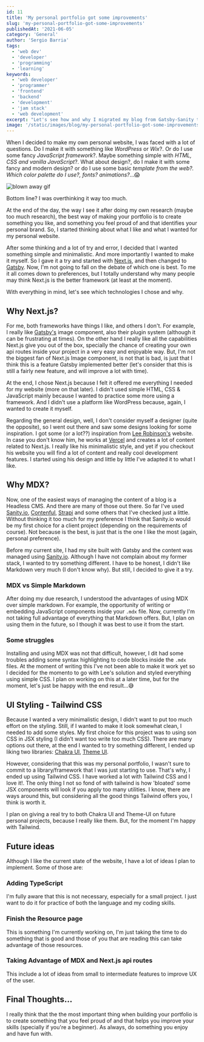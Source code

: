 ```yaml
---
id: 11
title: 'My personal portfolio got some improvements'
slug: 'my-personal-portfolio-got-some-improvements'
publishedAt: '2021-06-05'
category: 'General'
author: 'Sergio Barria'
tags:
  - 'web dev'
  - 'developer'
  - 'programming'
  - 'learning'
keywords:
  - 'web developer'
  - 'programmer'
  - 'frontend'
  - 'backend'
  - 'development'
  - 'jam stack'
  - 'web development'
excerpt: "Let's see how and why I migrated my blog from Gatsby-Sanity to Next-MDX."
image: '/static/images/blog/my-personal-portfolio-got-some-improvements/post-cover.png'
---
```


When I decided to make my own personal website, I was faced with a lot of questions. Do I make it with something like *WordPress* or *Wix*?. Or do I use some fancy *JavaScript framework*?. Maybe something simple with *HTML, CSS and vanilla JavaScript*?. What about design?, do I make it with some fancy and modern design? or do I use some basic *template from the web?. Which color palette do I use?, fonts? animations?*...😱

![blown away gif](https://media.giphy.com/media/SACoDGYTvVNhZYNb5a/giphy.gif)

Bottom line? I was overthinking it way too much.

At the end of the day, the way I see it after doing my own research (maybe too much research), the best way of making your portfolio is to create something you like, and something you feel proud of and that identifies your personal brand. So, I started thinking about what I like and what I wanted for my personal website.

After some thinking and a lot of try and error, I decided that I wanted something simple and minimalistic. And more importantly I wanted to make it myself. So I gave it a try and started with [Next.js](https://nextjs.org/), and then changed to [Gatsby](https://www.gatsbyjs.com/). Now, I'm not going to fall on the debate of which one is best. To me it all comes down to preferences, but I totally understand why many people may think Next.js is the better framework (at least at the moment).

With everything in mind, let's see which technologies I chose and why.

## Why Next.js?

For me, both frameworks have things I like, and others I don't. For example, I really like [Gatsby's](https://www.gatsbyjs.com/plugins/gatsby-image/) image component, also their plugin system (although it can be frustrating at times). On the other hand I really like all the capabilities Next.js give you out of the box, specially the chance of creating your own api routes inside your project in a very easy and enjoyable way. But, I'm not the biggest fan of Next.js Image component, is not that is bad, is just that I think this is a feature Gatsby implemented better (let's consider that this is still a fairly new feature, and will improve a lot with time).

At the end, I chose Next.js because I felt it offered me everything I needed for my website (more on that later). I didn't used simple HTML, CSS & JavaScript mainly because I wanted to practice some more using a framework. And I didn't use a platform like WordPress because, again, I wanted to create it myself. 

Regarding the general design, well, I don't consider myself a designer (quite the opposite), so I went out there and saw some designs looking for some inspiration. I got some (or a lot??) inspiration from [Lee Robinson's](https://leerob.io/) website. In case you don't know him, he works at [Vercel](https://vercel.com/) and creates a lot of content related to Next.js. I really like his minimalistic style, and yet if you checkout his website you will find a lot of content and really cool development features. I started using his design and little by little I've adapted it to what I like.

## Why MDX?

Now, one of the easiest ways of managing the content of a blog is a Headless CMS. And there are many of those out there. So far I've used [Sanity.io](https://www.sanity.io/), [Contenful](https://www.contentful.com/), [Strapi](https://strapi.io/) and some others that I've checked just a little. Without thinking it too much for my preference I think that Sanity.io would be my first choice for a client project (depending on the requirements of course). Not because is the best, is just that is the one I like the most (again, personal preference).

Before my current site, I had my site built with Gatsby and the content was managed using [Sanity.io](https://www.sanity.io/). Although I have not complain about my former stack, I wanted to try something different. I have to be honest, I didn't like Markdown very much (I don't know why). But still, I decided to give it a try.

### MDX vs Simple Markdown

After doing my due research, I understood the advantages of using MDX over simple markdown. For example, the opportunity of writing or embedding JavaScript components inside your `.mdx` file. Now, currently I'm not taking full advantage of everything that Markdown offers. But, I plan on using them in the future, so I though it was best to use it from the start.

### Some struggles

Installing and using MDX was not that difficult, however, I dit had some troubles adding some syntax highlighting to code blocks inside the `.mdx` files. At the moment of writing this I've not been able to make it work yet so I decided for the momento to go with Lee's solution and styled everything using simple CSS. I plan on working on this at a later time, but for the moment, let's just be happy with the end result...😅

## UI Styling - Tailwind CSS

Because I wanted a very minimalistic design, I didn't want to put too much effort on the styling. Still, if I wanted to make it look somewhat clean, I needed to add some styles. My first choice for this project was to using son CSS in JSX styling (I didn't want too write too much CSS). There are many options out there, at the end I wanted to try something different, I ended up liking two libraries: [Chakra UI](https://chakra-ui.com/), [Theme UI](https://theme-ui.com/getting-started/). 

However, considering that this was my personal portfolio, I wasn't sure to commit to a library/framework that I was just starting to use. That's why, I ended up using Tailwind CSS. I have worked a lot with Tailwind CSS and I love it!. The only thing I not so fond of with tailwind is how 'bloated' some JSX components will look if you apply too many utilities. I know, there are ways around this, but considering all the good things Tailwind offers you, I think is worth it.

I plan on giving a real try to both Chakra UI and Theme-UI on future personal projects, because I really like them. But, for the moment I'm happy with Tailwind.

## Future ideas

Although I like the current state of the website, I have a lot of ideas I plan to implement. Some of those are:

### Adding TypeScript

I'm fully aware that this is not necessary, especially for a small project. I just want to do it for practice of both the language and my coding skills.

### Finish the Resource page

This is something I'm currently working on, I'm just taking the time to do something that is good and those of you that are reading this can take advantage of those resources.

### Taking Advantage of MDX and Next.js api routes

This include a lot of ideas from small to intermediate features to improve UX of the user.

## Final Thoughts...

I really think that the the most important thing when building your portfolio is to create something that you feel proud of and that helps you improve your skills (specially if you're a beginner). As always, do something you enjoy and have fun with.
